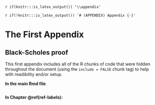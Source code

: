 `r if(knitr:::is_latex_output()) '\\appendix'`

`r if(!knitr:::is_latex_output()) '# (APPENDIX) Appendix {-}'` 

<!--
If you feel it necessary to include an appendix, it goes here.
-->


# The First Appendix

## Black-Scholes proof {#bsformula}

This first appendix includes all of the R chunks of code that were hidden throughout the document (using the `include = FALSE` chunk tag) to help with readibility and/or setup.

**In the main Rmd file**

 ```r
```

**In Chapter \@ref(ref-labels):**

<!-- ```{r ref.label='include_packages_2', results='hide', echo = TRUE} -->

<!-- ``` -->

